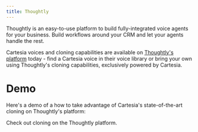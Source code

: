 ```yaml
---
title: Thoughtly
---
```


Thoughtly is an easy-to-use platform to build fully-integrated voice agents for your business. Build workflows around your CRM and let your agents handle the rest. 

Cartesia voices and cloning capabilities are available on [Thoughtly's platform](https://docs.thoughtly.com/platform/voices) today - find a Cartesia voice in their voice library or bring your own using Thoughtly's cloning capabilities, exclusively powered by Cartesia.

# Demo

Here's a demo of a how to take advantage of Cartesia's state-of-the-art cloning on Thoughtly's platform:

<Card title="Thoughtly Cartesia Cloning Demo" icon="fa-solid fa-link" href="https://app.arcade.software/share/MaOO9bPhyHAP5ZdOq8Gt">
    Check out cloning on the Thoughtly platform.
</Card>
